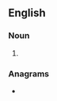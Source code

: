 ==English==

===Noun===
{{head|en|noun form}}

# {{plural of|libration|lang=en}}

===Anagrams===
* {{anagrams|en|a=abiilnorst|Bristolian}}